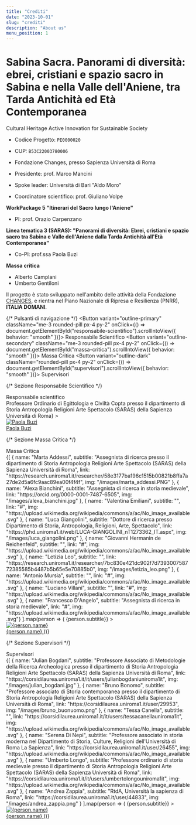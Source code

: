 ```yaml
---
title: "Crediti"
date: "2023-10-01"
slug: "crediti"
description: "About us"
menu_position: 1
---
```



<LogoBar />

# Sabina Sacra. Panorami di diversità: ebrei, cristiani e spazio sacro in Sabina e nella Valle dell'Aniene, tra Tarda Antichità ed Età Contemporanea 

Cultural Heritage Active Innovation for Sustainable Society  
- Codice Progetto: `PE0000020`  
- CUP: `B53C22003780006`  
- Fondazione Changes, presso Sapienza Università di Roma

- Presidente: prof. Marco Mancini  
- Spoke leader: Università di Bari "Aldo Moro"  
- Coordinatore scientifico: prof. Giuliano Volpe

**WorkPackage 5 "Itinerari del Sacro lungo l'Aniene"**  
- PI: prof. Orazio Carpenzano

**Linea tematica 3 (SARAS): "Panorami di diversità: Ebrei, cristiani e spazio sacro tra Sabina e Valle dell'Aniene dalla Tarda Antichità all'Età Contemporanea"**  
- Co-PI: prof.ssa Paola Buzi

**Massa critica**
- Alberto Camplani 
- Umberto Gentiloni


Il progetto è stato sviluppato nell'ambito delle attività della Fondazione [CHANGES](https://www.fondazionechanges.org/en/), e rientra nel Piano Nazionale di Ripresa e Resilienza (PNRR), **ITALIA DOMANI**.


<div className="my-5 border-top"></div>

{/* Pulsanti di navigazione */}
<ButtonGroup className="d-flex justify-content-center mb-5">
  <Button variant="outline-primary" className="me-3 rounded-pill px-4 py-2" onClick={() => document.getElementById("responsabile-scientifico").scrollIntoView({ behavior: "smooth" })}>
    Responsabile Scientifico
  </Button>
  <Button variant="outline-secondary" className="me-3 rounded-pill px-4 py-2" onClick={() => document.getElementById("massa-critica").scrollIntoView({ behavior: "smooth" })}>
    Massa Critica
  </Button>
  <Button variant="outline-dark" className="rounded-pill px-4 py-2" onClick={() => document.getElementById("supervisori").scrollIntoView({ behavior: "smooth" })}>
    Supervisori
  </Button>
</ButtonGroup>

{/* Sezione Responsabile Scientifico */}
<div id="responsabile-scientifico" className="text-center my-5">
  <Badge bg="primary" className="fs-5 px-3 py-2 rounded-pill">Responsabile scientifico</Badge>
</div>

<Row className="g-4 mb-5 justify-content-center">
  <Col sm={4}>
    <OverlayTrigger
      overlay={<Tooltip id="buzi-tooltip">Professore Ordinario di Egittologia e Civiltà Copta presso il dipartimento di Storia Antropologia Religioni Arte Spettacolo (SARAS) della Sapienza Università di Roma</Tooltip>}
    >
      <a href="https://corsidilaurea.uniroma1.it/it/users/paolabuziuniroma1it" className="text-decoration-none" target="_blank" rel="noopener noreferrer">
        <Card
          className="text-center p-3 bg-white border border-light shadow-sm rounded-4 hover-card"
        >
          <div className="d-flex justify-content-center py-3">
            <img src="https://www.ansa.it/webimages/img_700/2016/5/4/28fcbbbde6a088e2a870124ad8790eb7.jpg" alt="Paola Buzi" className="rounded-circle border border-3 border-primary shadow" style={{ width: "120px", height: "120px", objectFit: "cover" }} />
          </div>
          <Card.Body>
            <Card.Title className="fs-5 fw-bold text-primary">Paola Buzi</Card.Title>
          </Card.Body>
        </Card>
      </a>
    </OverlayTrigger>
  </Col>
</Row>

<div className="my-5 border-top"></div>

{/* Sezione Massa Critica */}
<div id="massa-critica" className="text-center my-5">
  <Badge bg="secondary" className="fs-5 px-3 py-2 rounded-pill">Massa Critica</Badge>
</div>

<Row className="g-4 mb-5 justify-content-center">
  {[
    { name: "Marta Addessi", subtitle: "Assegnista di ricerca presso il dipartimento di Storia Antropologia Religioni Arte Spettacolo (SARAS) della Sapienza Università di Roma", link: "https://research.uniroma1.it/researcher/58e3177ba196c1515b00821b8ffa7a27de2d5a6fc9aac89ea00f4f4f", img: "/images/marta_addessi.PNG" },
    { name: "Alexa Bianchini", subtitle: "Assegnista di ricerca in storia medievale", link: "https://orcid.org/0000-0001-7487-6505", img: "/images/alexa_bianchini.jpg" },
    { name: "Valentina Emiliani", subtitle: "", link: "#", img: "https://upload.wikimedia.org/wikipedia/commons/a/ac/No_image_available.svg" },
    { name: "Luca Giangolini", subtitle: "Dottore di ricerca presso Dipartimento di Storia, Antropologia, Religioni, Arte, Spettacolo", link: "https://phd.uniroma1.it/web/LUCA-GIANGOLINI_nT1273362_IT.aspx", img: "/images/luca_giangolini.png" },
    { name: "Giovanni Hermanin de Reichenfeld", subtitle: "", link: "#", img: "https://upload.wikimedia.org/wikipedia/commons/a/ac/No_image_available.svg" },
    { name: "Letizia Leo", subtitle: "", link: "https://research.uniroma1.it/researcher/7bc830e421dc902f7d739300758772385585b4487b5b65e5e70885b0", img: "/images/letizia_leo.png" },
    { name: "Antonio Mursia", subtitle: "", link: "#", img: "https://upload.wikimedia.org/wikipedia/commons/a/ac/No_image_available.svg" },
    { name: "Luciano Villani", subtitle: "", link: "#", img: "https://upload.wikimedia.org/wikipedia/commons/a/ac/No_image_available.svg" },
    { name: "Francesco D'Angelo", subtitle: "Assegnista di ricerca in storia medievale", link: "#", img: "https://upload.wikimedia.org/wikipedia/commons/a/ac/No_image_available.svg"}
  ].map(person => (
    <Col xs={6} md={3} key={person.name}>
      <OverlayTrigger
        overlay={<Tooltip id={`${person.name}-tooltip`}>{person.subtitle}</Tooltip>}
      >
        <a href={person.link} className="text-decoration-none" target="_blank" rel="noopener noreferrer">
          <Card
            className="text-center p-3 bg-white border border-light shadow-sm rounded-4 hover-card"
          >
            <div className="d-flex justify-content-center py-3">
              <img src={person.img} alt={person.name} className="rounded-circle border border-3 border-secondary shadow" style={{ width: "100px", height: "100px", objectFit: "cover" }} />
            </div>
            <Card.Body>
              <Card.Title className="fs-6 fw-bold text-secondary">{person.name}</Card.Title>
            </Card.Body>
          </Card>
        </a>
      </OverlayTrigger>
    </Col>
  ))}
</Row>

<div className="my-5 border-top"></div>

{/* Sezione Supervisori */}
<div id="supervisori" className="text-center my-5">
  <Badge bg="dark" className="fs-5 px-3 py-2 rounded-pill">Supervisori</Badge>
</div>

<Row className="g-4 mb-5 justify-content-center">
  {[
    { name: "Julian Bogdani", subtitle: "Professore Associato di Metodologie della Ricerca Archeologica presso il dipartimento di Storia Antropologia Religioni Arte Spettacolo (SARAS) della Sapienza Università di Roma", link: "https://corsidilaurea.uniroma1.it/it/users/julianbogdaniuniroma1it", img: "/images/julian_bogdani.jpg" },
    { name: "Bruno Bonomo", subtitle: "Professore associato di Storia contemporanea presso il dipartimento di Storia Antropologia Religioni Arte Spettacolo (SARAS) della Sapienza Università di Roma", link: "https://corsidilaurea.uniroma1.it/user/29953", img: "/images/bruno_buonuomo.png" },
    { name: "Tessa Canella", subtitle: "", link: "https://corsidilaurea.uniroma1.it/it/users/tessacanellauniroma1it", img: "https://upload.wikimedia.org/wikipedia/commons/a/ac/No_image_available.svg" },
    { name: "Serena Di Nepi", subtitle: "Professore associato in storia moderna nel Dipartimento di Storia, Culture, Religioni dell'Università di Roma La Sapienza", link: "https://corsidilaurea.uniroma1.it/user/26455", img: "https://upload.wikimedia.org/wikipedia/commons/a/ac/No_image_available.svg" },
    { name: "Umberto Longo", subtitle: "Professore ordinario di storia medievale presso il dipartimento di Storia Antropologia Religioni Arte Spettacolo (SARAS) della Sapienza Università di Roma", link: "https://corsidilaurea.uniroma1.it/it/users/umbertolongouniroma1it", img: "https://upload.wikimedia.org/wikipedia/commons/a/ac/No_image_available.svg" },
    { name: "Andrea Zappia", subtitle: "RtdA, Università la sapienza di Roma", link: "https://corsidilaurea.uniroma1.it/user/44833", img: "/images/andrea_zappia.png" }
  ].map(person => (
    <Col xs={6} md={4} lg={3} key={person.name}>
      <OverlayTrigger
        overlay={<Tooltip id={`${person.name}-tooltip`}>{person.subtitle}</Tooltip>}
      >
        <a href={person.link} className="text-decoration-none" target="_blank" rel="noopener noreferrer">
          <Card
            className="text-center p-3 bg-white border border-light shadow-sm rounded-4 hover-card"
          >
            <div className="d-flex justify-content-center py-3">
              <img src={person.img} alt={person.name} className="rounded-circle border border-3 border-dark shadow" style={{ width: "100px", height: "100px", objectFit: "cover" }} />
            </div>
            <Card.Body>
              <Card.Title className="fs-6 fw-bold text-dark">{person.name}</Card.Title>
            </Card.Body>
          </Card>
        </a>
      </OverlayTrigger>
    </Col>
  ))}
</Row>